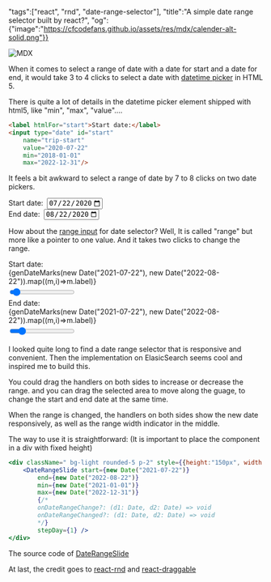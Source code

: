 
"tags":["react", "rnd", "date-range-selector"],
"title":"A simple date range selector built by react?",
"og": {"image":"https://cfcodefans.github.io/assets/res/mdx/calender-alt-solid.png"}}

<div className="text-center">

![MDX](/assets/res/mdx/calendar-alt-solid.png)

</div>

When it comes to select a range of date with a date for start and a date for end, 
it would take 3 to 4 clicks to select a date with [datetime picker](https://developer.mozilla.org/en-US/docs/Web/HTML/Element/input/date) in HTML 5.
<!--more-->

There is quite a lot of details in the datetime picker element shipped with html5, like "min", "max", "value"....

```html
<label htmlFor="start">Start date:</label>
<input type="date" id="start" 
    name="trip-start"
    value="2020-07-22"
    min="2018-01-01" 
    max="2022-12-31"/>
```

It feels a bit awkward to select a range of date by 7 to 8 clicks on two date pickers.

<div className=" bg-light rounded-5 p-2" style={{width:"800px"}}>
    <div className="row">
        <div className="col-md-6">
            <label htmlFor="start">Start date:</label>&nbsp;
            <input type="date" id="start" 
                name="trip-start"
                value="2020-07-22"
                min="2018-01-01" 
                max="2022-12-31"/>
        </div>
        <div className="col-md-6">
            <label htmlFor="end">End date:</label>&nbsp;
            <input type="date" id="end" 
                name="trip-start"
                value="2020-08-22"
                min="2018-01-01" 
                max="2022-12-31"/>
        </div>
    </div>
</div>

How about the [range input](https://developer.mozilla.org/en-US/docs/Web/HTML/Element/input/range) for date selector?
Well, It is called "range" but more like a pointer to one value. And it takes two clicks to change the range.

<div className=" bg-light rounded-5 p-2 w-100">
    <datalist id="marks">
        {genDateMarks(new Date("2021-07-22"), new Date("2022-08-22")).map((m,i)=><option key={i} value={i}/>)}
    </datalist>
    <div className="row">
        <div className="col-md-2 d-flex align-items-center">
            <label htmlFor="range1">Start date:</label>
        </div>
        <div className="col-md-10" >
            <div className="w-100 d-flex justify-content-between">
                {genDateMarks(new Date("2021-07-22"), new Date("2022-08-22")).map((m,i)=>m.label)}
            </div>
            <input id="range1" className="w-100" type="range" list="marks" value="5" step="1">
            </input>
        </div>
    </div>
        <div className="row">
        <div className="col-md-2 d-flex align-items-center">
            <label htmlFor="range2">End date:</label>
        </div>
        <div className="col-md-10" >
             <div className="w-100 d-flex justify-content-between">
                {genDateMarks(new Date("2021-07-22"), new Date("2022-08-22")).map((m,i)=>m.label)}
            </div>
            <input id="range2" className="w-100" type="range" list="marks" value="15" step="1">
            </input>
        </div>
    </div>
</div>

I looked quite long to find a date range selector that is responsive and convenient.
Then the implementation on ElasicSearch seems cool and inspired me to build this.

<div className=" bg-light rounded-5 p-2 " style={{height:"150px", width:"1200px"}}>
    <DateRangeSlide start={new Date("2021-07-22")}
        end={new Date("2022-08-22")}
        min={new Date("2021-01-01")}
        max={new Date("2022-12-31")}
        stepDay={1} />
</div>

You could drag the handlers on both sides to increase or decrease the range.
and you can drag the selected area to move along the guage, to change the start and end date at the same time.

When the range is changed, the handlers on both sides show the new date responsively, as well as the 
range width indicator in the middle.

The way to use it is straightforward:
(It is important to place the component in a div with fixed height)

```jsx
<div className=" bg-light rounded-5 p-2" style={{height:"150px", width:"1200px"}}>
    <DateRangeSlide start={new Date("2021-07-22")}
        end={new Date("2022-08-22")}
        min={new Date("2021-01-01")}
        max={new Date("2022-12-31")}
        {/*
        onDateRangeChange?: (d1: Date, d2: Date) => void
        onDateRangeChanged?: (d1: Date, d2: Date) => void
        */}
        stepDay={1} />
</div>
```

The source code of [DateRangeSlide](https://github.com/cfcodefans/cfcodefans.github.io/blob/c0fcf1eef74114dd83a57922178f28b2425c4739/src/components/gadgets.tsx#L201)

At last, the credit goes to [react-rnd](https://github.com/bokuweb/react-rnd) and [react-draggable](https://github.com/react-grid-layout/react-draggable)
